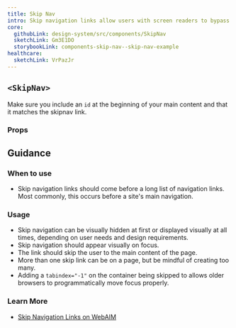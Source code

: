```yaml
---
title: Skip Nav
intro: Skip navigation links allow users with screen readers to bypass long navigation lists.
core:
  githubLink: design-system/src/components/SkipNav
  sketchLink: Gm3E1DO
  storybookLink: components-skip-nav--skip-nav-example
healthcare:
  sketchLink: VrPazJr
---
```



## `<SkipNav>`

Make sure you include an `id` at the beginning of your main content and that it matches the skipnav link.

<StorybookExample
  componentName="pagination"
  storyId="components-skip-nav--skip-nav-example"
/>

### Props

<PropTable componentName="SkipNav" />

## Guidance

### When to use

- Skip navigation links should come before a long list of navigation links. Most commonly, this occurs before a site's main navigation.

### Usage

- Skip navigation can be visually hidden at first or displayed visually at all times, depending on user needs and design requirements.
- Skip navigation should appear visually on focus.
- The link should skip the user to the main content of the page.
- More than one skip link can be on a page, but be mindful of creating too many.
- Adding a `tabindex="-1"` on the container being skipped to allows older browsers to programmatically move focus properly.

### Learn More

- [Skip Navigation Links on WebAIM](http://webaim.org/techniques/skipnav/)
